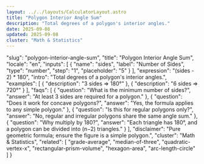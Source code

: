 ```yaml
---
layout: ../../layouts/CalculatorLayout.astro
title: "Polygon Interior Angle Sum"
description: "Total degrees of a polygon's interior angles."
date: 2025-09-08
updated: 2025-09-08
cluster: "Math & Statistics"
---
```


  "slug": "polygon-interior-angle-sum",
  "title": "Polygon Interior Angle Sum",
  "locale": "en",
  "inputs": [
    {
      "name": "sides",
      "label": "Number of Sides",
      "type": "number",
      "step": "1",
      "placeholder": "5"
    }
  ],
  "expression": "(sides - 2) * 180",
  "intro": "Total degrees of a polygon's interior angles.",
  "examples": [
    {
      "description": "3 sides ⇒ 180°"
    },
    {
      "description": "6 sides ⇒ 720°"
    }
  ],
  "faqs": [
    {
      "question": "What is the minimum number of sides?",
      "answer": "At least 3 sides are required for a polygon."
    },
    {
      "question": "Does it work for concave polygons?",
      "answer": "Yes, the formula applies to any simple polygon."
    },
    {
      "question": "Is this for regular polygons only?",
      "answer": "No, regular and irregular polygons share the same angle sum."
    },
    {
      "question": "Why multiply by 180?",
      "answer": "Each triangle has 180°, and a polygon can be divided into (n−2) triangles."
    }
  ],
  "disclaimer": "Pure geometric formula; ensure the figure is a simple polygon.",
  "cluster": "Math & Statistics",
  "related": [
    "grade-average",
    "median-of-three",
    "quadratic-vertex-x",
    "rectangular-prism-volume",
    "hexagon-area",
    "arc-length-circle"
  ]
}

<Calculator schema={schema} />
